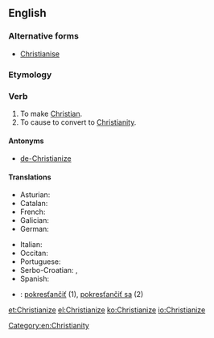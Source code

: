 ==English==

===Alternative forms===
* [[Christianise]] {{qualifier|UK}}

===Etymology===
{{suffix|Christian|ize}}

===Verb===
{{en-verb|Christianiz|es}}

# To make [[Christian]].
# To cause to convert to [[Christianity]].

====Antonyms====
* [[de-Christianize]]

====Translations====
{{trans-top|to convert to Christianity}}
* Asturian: {{t|ast|cristianizar}}
* Catalan: {{t|ca|cristianitzar}}
* French: {{t+|fr|christianiser}}
* Galician: {{t|gl|cristianizar}}
* German: {{t+|de|christianisieren}}
{{trans-mid}}
* Italian: {{t|it|cristianizzare}}
* Occitan: {{t|oc|cristianisar}}
* Portuguese: {{t|pt|cristianizar}}
* Serbo-Croatian: {{t-|sh|kristijanizirati|alt=kristijanizírati}}, {{t-|sh|pokrstiti|alt=pokr̀stiti}}
* Spanish: {{t-|es|cristianizar}}
{{trans-bottom}}

{{checktrans-top}}
* {{ttbc|sk}}: [[pokresťančiť]] (1), [[pokresťančiť sa]] (2)
{{trans-bottom}}

[[Category:en:Christianity]]

[[et:Christianize]]
[[el:Christianize]]
[[ko:Christianize]]
[[io:Christianize]]